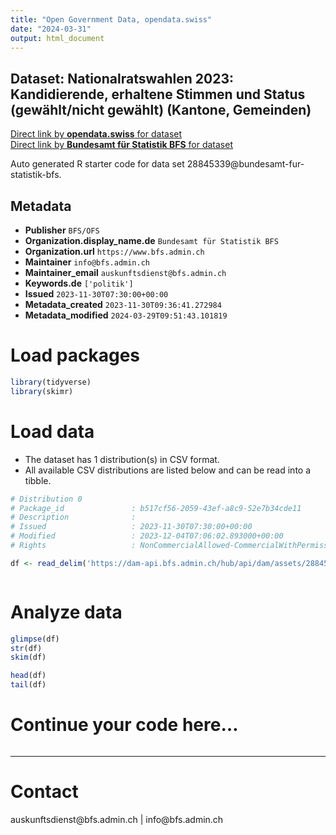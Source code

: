 ```yaml
---
title: "Open Government Data, opendata.swiss"
date: "2024-03-31"
output: html_document
---
```


## Dataset: Nationalratswahlen 2023: Kandidierende, erhaltene Stimmen und Status (gewählt/nicht gewählt) (Kantone, Gemeinden)



[Direct link by **opendata.swiss** for dataset](https://opendata.swiss/de/dataset/nationalratswahlen-2023-kandidierende-erhaltene-stimmen-und-status-gewahlt-nicht-gewahlt-kanton)<br>
[Direct link by **Bundesamt für Statistik BFS** for dataset](https://www.bfs.admin.ch/asset/de/sd-t-17.02-NRW2023-kandidierende)

Auto generated R starter code for data set 28845339@bundesamt-fur-statistik-bfs.

## Metadata

- **Publisher** `BFS/OFS`
- **Organization.display_name.de** `Bundesamt für Statistik BFS`
- **Organization.url** `https://www.bfs.admin.ch`
- **Maintainer** `info@bfs.admin.ch`
- **Maintainer_email** `auskunftsdienst@bfs.admin.ch`
- **Keywords.de** `['politik']`
- **Issued** `2023-11-30T07:30:00+00:00`
- **Metadata_created** `2023-11-30T09:36:41.272984`
- **Metadata_modified** `2024-03-29T09:51:43.101819`


# Load packages

```r

library(tidyverse)
library(skimr)

```

# Load data

-   The dataset has 1 distribution(s) in CSV format.
-   All available CSV distributions are listed below and can be read into a tibble.

```r

# Distribution 0
# Package_id               : b517cf56-2059-43ef-a8c9-52e7b34cde11
# Description              : 
# Issued                   : 2023-11-30T07:30:00+00:00
# Modified                 : 2023-12-04T07:06:02.893000+00:00
# Rights                   : NonCommercialAllowed-CommercialWithPermission-ReferenceRequired

df <- read_delim('https://dam-api.bfs.admin.ch/hub/api/dam/assets/28845350/appendix')



```

# Analyze data

```r

glimpse(df)
str(df)
skim(df)

head(df)
tail(df)

```

# Continue your code here...

```r

```

------------------------------------------------------------------------

# Contact

auskunftsdienst@bfs.admin.ch | info@bfs.admin.ch
